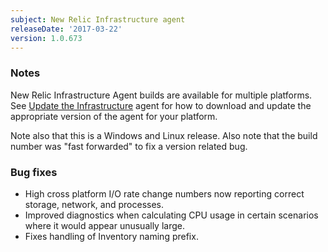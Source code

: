 ```yaml
---
subject: New Relic Infrastructure agent
releaseDate: '2017-03-22'
version: 1.0.673
---
```


### Notes

New Relic Infrastructure Agent builds are available for multiple platforms. See [Update the Infrastructure](https://docs.newrelic.com/docs/infrastructure/new-relic-infrastructure/installation/update-infrastructure-agent) agent for how to download and update the appropriate version of the agent for your platform.

Note also that this is a Windows and Linux release. Also note that the build number was "fast forwarded" to fix a version related bug.

### Bug fixes

* High cross platform I/O rate change numbers now reporting correct storage, network, and processes.
* Improved diagnostics when calculating CPU usage in certain scenarios where it would appear unusually large.
* Fixes handling of Inventory naming prefix.
